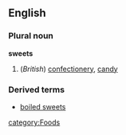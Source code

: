 ==English==
===Plural noun===
{{wikipedia}}
'''sweets'''
#(''British'') [[confectionery]], [[candy]]

===Derived terms===
*[[boiled sweets]]

[[category:Foods]]
